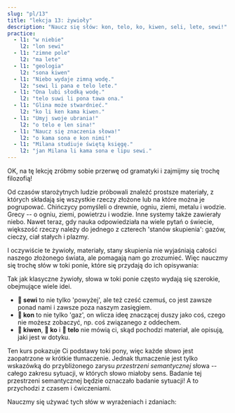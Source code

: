 ```yaml
---
slug: "pl/13"
title: "lekcja 13: żywioły"
description: "Naucz się słów: kon, telo, ko, kiwen, seli, lete, sewi!"
practice:
  - l1: "w niebie"
    l2: "lon sewi"
  - l1: "zimne pole"
    l2: "ma lete"
  - l1: "geologia"
    l2: "sona kiwen"
  - l1: "Niebo wydaje zimną wodę."
    l2: "sewi li pana e telo lete."
  - l1: "Ona lubi słodką wodę."
    l2: "telo suwi li pona tawa ona."
  - l1: "Glina może stwardnieć."
    l2: "ko li ken kama kiwen."
  - l1: "Umyj swoje ubrania!"
    l2: "o telo e len sina!"
  - l1: "Naucz się znaczenia słowa!"
    l2: "o kama sona e kon nimi!"
  - l1: "Milana studiuje świętą księgę."
    l2: "jan Milana li kama sona e lipu sewi."
---
```



OK, na tę lekcję zróbmy sobie przerwę od gramatyki i zajmijmy się trochę filozofią!

Od czasów starożytnych ludzie próbowali znaleźć prostsze materiały, z których składają się wszystkie rzeczy złożone lub na które można je pogrupować. Chińczycy pomyśleli o drewnie, ogniu, ziemi, metalu i wodzie. Grecy -- o ogniu, ziemi, powietrzu i wodzie. Inne systemy także zawierały niebo. Nawet teraz, gdy nauka odpowiedziała na wiele pytań o świecie, większość rzeczy należy do jednego z czterech 'stanów skupienia': gazów, cieczy, ciał stałych i plazmy.

I oczywiście te żywioły, materiały, stany skupienia nie wyjaśniają całości naszego złożonego świata, ale pomagają nam go zrozumieć. Więc nauczmy się trochę słów w toki ponie, które się przydają do ich opisywania:

<List>
  <Word sl="kon" m="powietrze, dusza, esencja, znaczenie" />
  <Word sl="telo" m="woda, rzadki płyn" />
  <Word sl="ko" m="miękkie ciało stałe lub gęsty płyn, np. piasek, glina, ciasto, klej" />
  <Word sl="kiwen" m="twarde ciało stałe, np. kamień, drewno, metal" />
  <Word sl="seli" m="ogień, gorący, płonąć" />
  <Word sl="lete" m="chłód, zimny" />
  <Word sl="sewi" m="niebo; wysoki; boski" />
</List>

Tak jak klasyczne żywioły, słowa w toki ponie często wydają się szerokie, obejmujące wiele idei.  
* **󱥚 sewi** to nie tylko 'powyżej', ale też cześć czemuś, co jest zawsze ponad nami i zawsze poza naszym zasięgiem.  
* **󱤝 kon** to nie tylko 'gaz', on wlicza ideę znaczącej duszy jako coś, czego nie możesz zobaczyć, np. coś związanego z oddechem.  
* **󱤛 kiwen**, **󱤜 ko** i **󱥪 telo** nie mówią ci, skąd pochodzi materiał, ale opisują, jaki jest w dotyku.

Ten kurs pokazuje Ci podstawy toki pony, więc każde słowo jest zaopatrzone w krótkie tłumaczenie. Jednak tłumaczenie jest tylko wskazówką do przybliżonego zarysu *przestrzeni semantycznej* słowa -- całego zakresu sytuacji, w których słowo miałoby sens. Badanie tej przestrzeni semantycznej będzie oznaczało badanie sytuacji! A to przychodzi z czasem i ćwiczeniami.

Nauczmy się używać tych słów w wyrażeniach i zdaniach:

<List>
  <Word sl="kiwen kasi" m="twardy materiał rośliny, drewno" />
  <Word sl="ko lete" m="biały puszek, śnieg" />
  <Word sl="kon sewi" m="boska dusza" />
  <Word sl="telo nasa" m="napój powodujący pijaństwo, alkohol" />
  <Sentence sl="lete li awen e moku." m="Zimno konserwuje jedzenie." />
  <Sentence sl="seli li moku e kiwen kasi." m="Ogień pochłonął drewno." />
  <Sentence sl="telo li kama tan sewi." m="Woda spada z nieba.<br />(Pada deszcz.)" />
  <Sentence sl="o kama sona e kon toki!" m="Naucz się znaczenia mowy!" />
</List>

<Practice exercises={frontmatter.practice} />
